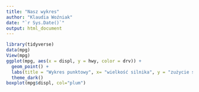 ```yaml
---
title: "Nasz wykres"
author: "Klaudia Woźniak"
date: "`r Sys.Date()`"
output: html_document
---
```

```r
library(tidyverse)
data(mpg) 
View(mpg)
ggplot(mpg, aes(x = displ, y = hwy, color = drv)) +
  geom_point() + 
  labs(title = "Wykres punktowy", x= "wielkość silnika", y = "zużycie silnika")+
  theme_dark()
boxplot(mpg$displ, col="plum")
```


